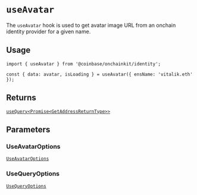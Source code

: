 # `useAvatar`

The `useAvatar` hook is used to get avatar image URL from an onchain identity
provider for a given name.

## Usage

```tsx twoslash
import { useAvatar } from '@coinbase/onchainkit/identity';

const { data: avatar, isLoading } = useAvatar({ ensName: 'vitalik.eth' });
```

## Returns

[`useQuery<Promise<GetAddressReturnType>>`](/builderkits/onchainkit/identity/types#getaddressreturntype)

## Parameters

### UseAvatarOptions

[`UseAvatarOptions`](/builderkits/onchainkit/identity/types#useavataroptions)

### UseQueryOptions

[`UseQueryOptions`](/builderkits/onchainkit/identity/types#usequeryoptions)
